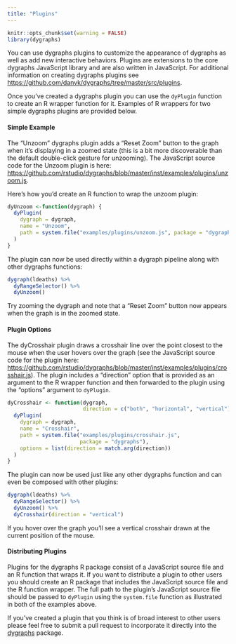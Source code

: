 ```yaml
---
title: "Plugins"
---
```


```r
knitr::opts_chunk$set(warning = FALSE)
library(dygraphs)
```

You can use dygraphs plugins to customize the appearance of dygraphs as well as add new interactive behaviors. Plugins are extensions to the core dygraphs JavaScript library and are also written in JavaScript. For additional information on creating dygraphs plugins see <https://github.com/danvk/dygraphs/tree/master/src/plugins>.

Once you've created a dygraphs plugin you can use the `dyPlugin` function to create an R wrapper function for it. Examples of R wrappers for two simple dygraphs plugins are provided below.

#### Simple Example

The "Unzoom" dygraphs plugin adds a "Reset Zoom" button to the graph when it's displaying in a zoomed state (this is a bit more discoverable than the default double-click gesture for unzooming). The JavaScript source code for the Unzoom plugin is here: <https://github.com/rstudio/dygraphs/blob/master/inst/examples/plugins/unzoom.js>.

Here's how you'd create an R function to wrap the unzoom plugin:

```r
dyUnzoom <-function(dygraph) {
  dyPlugin(
    dygraph = dygraph,
    name = "Unzoom",
    path = system.file("examples/plugins/unzoom.js", package = "dygraphs")
  )
}
```

The plugin can now be used directly within a dygraph pipeline along with other dygraphs functions:

```r
dygraph(ldeaths) %>% 
  dyRangeSelector() %>% 
  dyUnzoom() 
```

Try zooming the dygraph and note that a "Reset Zoom" button now appears when the graph is in the zoomed state.

#### Plugin Options

The dyCrosshair plugin draws a crosshair line over the point closest to the mouse when the user hovers over the graph (see the JavaScript source code for the plugin here: <https://github.com/rstudio/dygraphs/blob/master/inst/examples/plugins/crosshair.js>). The plugin includes a "direction" option that is provided as an argument to the R wrapper function and then forwarded to the plugin using the "options" argument to `dyPlugin`.

```r
dyCrosshair <- function(dygraph, 
                        direction = c("both", "horizontal", "vertical")) {
  dyPlugin(
    dygraph = dygraph,
    name = "Crosshair",
    path = system.file("examples/plugins/crosshair.js", 
                       package = "dygraphs"),
    options = list(direction = match.arg(direction))
  )
}
```

The plugin can now be used just like any other dygraphs function and can even be composed with other plugins:

```r
dygraph(ldeaths) %>% 
  dyRangeSelector() %>% 
  dyUnzoom() %>% 
  dyCrosshair(direction = "vertical")
```

If you hover over the graph you'll see a vertical crosshair drawn at the current position of the mouse.

#### Distributing Plugins

Plugins for the dygraphs R package consist of a JavaScript source file and an R function that wraps it. If you want to distribute a plugin to other users you should create an R package that includes the JavaScript source file and the R function wrapper. The full path to the plugin's JavaScript source file should be passed to `dyPlugin` using the `system.file` function as illustrated in both of the examples above.

If you've created a plugin that you think is of broad interest to other users please feel free to submit a pull request to incorporate it directly into the [dygraphs](https://github.com/rstudio/dygraphs) package.



